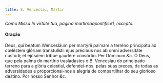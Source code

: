 ```yaml
---
title: S. Venceslau, Mártir
---
```


<em>Como Missa In virtúte tua, página martirnaopontifice1, excepto:</em>


#### Oração
<div class="grid grid-cols-2 gap-5">
  <span class="text-justify">
    Deus, qui beátum Wencesláum per martýrii palmam a terréno principátu ad
    cœléstem glóriam transtulísti: ejus précibus nos ab omni adversitáte
    custódi; et ejúsdem tríbue gaudére consórtio. Per Dóminum <em>&c.</em>
  </span>
  <span class="text-justify">
    Ó Deus, que pela palma do martírio trasladastes o B. Venceslau do principado
    terreno para a glória celestial, defendei-nos, pelas suas preces, de todas
    as adversidades e proporcionai-nos a alegria de compartilhar do seu glorioso
    destino. Por nosso Senhor <em>&c.</em>
  </span>
</div>
